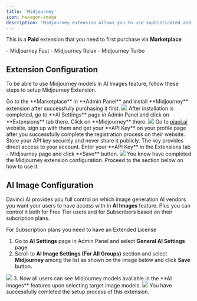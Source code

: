 ```yaml
---
title: 'Midjourney'
icon: hexagon-image
description: 'Midjourney extension allows you to use sophisticated and famous Midjourney image generation models at AI Images feature in Davinci AI'
---
```


<Warning>This is a **Paid** extension that you need to first purchase via **Marketplace**</Warning>


<Card title="Included Midjourney Models" >
- Midjourney Fast
- Midjourney Relax
- Midjourney Turbo
</Card>

## Extension Configuration
To be able to use Midjourney models in AI Images feature, follow these steps to setup Midjourney Extension.

<Steps>
  <Step title="Step 1">
    Go to the **Marketplace** in **Admin Panel** and install **Midjourney** extension after successfully purchasing it first.     
    <img src="/images/extensions/midjourney/midjourney-1.png" />    
  </Step>
  <Step title="Step 2">
    After installation is completed, go to **AI Settings** page in Admin Panel and click on **Extensions** tab there. Click on **Midjourney** there. 
    <img src="/images/extensions/midjourney/midjourney-2.png" />
  </Step>
  <Step title="Step 3">
    Go to <a href="https://piapi.ai/" target="_blank">piapi.ai</a> website, sign up with them and get your **API Key** on your profile page after you successfully complete the registration process on their website.
    <Note>Store your API key securely and never share it publicly. The key provides direct access to your account.</Note>
  </Step>
   <Step title="Step 4">
    Enter your **API Key** in the Extensions tab - Midjourney page and click **Save** button. 
    <img src="/images/extensions/midjourney/midjourney-3.png" />
  </Step>
  <Step title="Step 5">
    You know have completed the Midjourney extension configuration. Proceed to the section below on how to use it. 
  </Step>
</Steps>

## AI Image Configuration
Davinci AI provides you full control on which image generation AI vendors you want your users to have access with in **AI Images** feature. 
Plus you can control it both for Free Tier users and for Subscribers based on their subcription plans. 

<Note>For Subscription plans you need to have an Extended License</Note>

1. Go to **AI Settings** page in Admin Panel and select **General AI Settings** page
2. Scroll to **AI Image Settings (For All Groups)** section and select **Midjourney** among the list as shown on the image below and click **Save** button. 
<img src="/images/extensions/midjourney/midjourney-4.png" /> 
3. Now all users can see Midjourney models available in the **AI Images** features upon selecting target image models. 
<img src="/images/extensions/midjourney/midjourney-5.png" /> 

<Check>
You have successfully comleted the setup process of this extension.
</Check>

